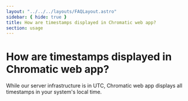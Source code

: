 ```yaml
---
layout: "../../../layouts/FAQLayout.astro"
sidebar: { hide: true }
title: How are timestamps displayed in Chromatic web app?
section: usage
---
```


# How are timestamps displayed in Chromatic web app?

While our server infrastructure is in UTC, Chromatic web app displays all timestamps in your system's local time.
